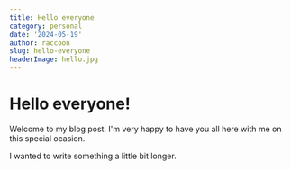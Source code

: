 ```yaml
---
title: Hello everyone
category: personal
date: '2024-05-19'
author: raccoon
slug: hello-everyone
headerImage: hello.jpg
---
```


# Hello everyone!

Welcome to my blog post. I'm very happy to have you all here with me on this special ocasion.

I wanted to write something a little bit longer.
